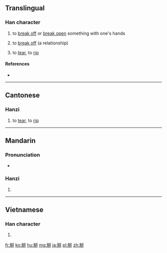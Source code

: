 ==Translingual==

===Han character===
{{Han char|rn=64|rad=手|as=08|sn=11|four=2255<sub>0</sub>|canj=竹手金竹手 (HQCHQ), 手金竹手 (QCHQ)|ids=⿲[[手]][[分]]手}}

# to [[break off]] or [[break ope]]n something with one's hands
# {{context|figuratively|lang=mul}} to [[break off]] (a relationship)
# {{label|zh|Cantonese}} to [[tear]], to [[rip]]

====References====
* {{Han ref|kx=0440.181|dkj=12310|hdz=31890.020|uh=63B0|ud=25520|bh=D954|bd=55636}}

----

==Cantonese==

===Hanzi===
{{yue-hanzi|jyut=[[baai1]], [[maak3]]|y=baai1, maak3}}

# to [[tear]], to [[rip]]

----

==Mandarin==

===Pronunciation===
* {{audio|Zh-bai.ogg|Audio|lang=cmn}}

===Hanzi===
{{cmn-hanzi|pin=[[bāi]] ([[bai1]])|wg=pai<sup>1</sup>}}

# {{defn|lang=cmn|sort=手08}}

----

==Vietnamese==

===Han character===
{{vi-hantu|[[bài]]|rs=手08}}

# {{defn|lang=vi|sort=手08}}

[[fr:掰]]
[[ko:掰]]
[[hu:掰]]
[[mg:掰]]
[[ja:掰]]
[[pl:掰]]
[[zh:掰]]
